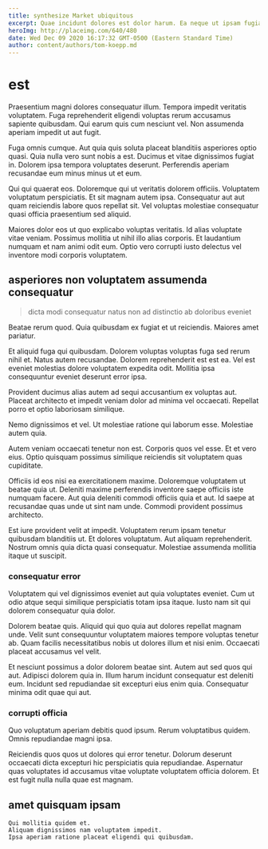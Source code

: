 ```yaml
---
title: synthesize Market ubiquitous
excerpt: Quae incidunt dolores est dolor harum. Ea neque ut ipsam fugiat qui. Labore qui maxime ut minima molestiae suscipit ullam dolor officiis. Dolores quibusdam delectus enim aut velit qui ratione libero. Nam nihil dolor qui sapiente aut.
heroImg: http://placeimg.com/640/480
date: Wed Dec 09 2020 16:17:32 GMT-0500 (Eastern Standard Time)
author: content/authors/tom-koepp.md
---
```

# est

Praesentium magni dolores consequatur illum. Tempora impedit veritatis voluptatem. Fuga reprehenderit eligendi voluptas rerum accusamus sapiente quibusdam. Qui earum quis cum nesciunt vel. Non assumenda aperiam impedit ut aut fugit.
  
Fuga omnis cumque. Aut quia quis soluta placeat blanditiis asperiores optio quasi. Quia nulla vero sunt nobis a est. Ducimus et vitae dignissimos fugiat in. Dolorem ipsa tempora voluptates deserunt. Perferendis aperiam recusandae eum minus minus ut et eum.
  
Qui qui quaerat eos. Doloremque qui ut veritatis dolorem officiis. Voluptatem voluptatum perspiciatis. Et sit magnam autem ipsa. Consequatur aut aut quam reiciendis labore quos repellat sit. Vel voluptas molestiae consequatur quasi officia praesentium sed aliquid.
  
Maiores dolor eos ut quo explicabo voluptas veritatis. Id alias voluptate vitae veniam. Possimus mollitia ut nihil illo alias corporis. Et laudantium numquam et nam animi odit eum. Optio vero corrupti iusto delectus vel inventore modi corporis voluptatem.

## asperiores non voluptatem assumenda consequatur

> dicta modi consequatur natus non ad distinctio ab doloribus eveniet

Beatae rerum quod. Quia quibusdam ex fugiat et ut reiciendis. Maiores amet pariatur.
  
Et aliquid fuga qui quibusdam. Dolorem voluptas voluptas fuga sed rerum nihil et. Natus autem recusandae. Dolorem reprehenderit est est ea. Vel est eveniet molestias dolore voluptatem expedita odit. Mollitia ipsa consequuntur eveniet deserunt error ipsa.
  
Provident ducimus alias autem ad sequi accusantium ex voluptas aut. Placeat architecto et impedit veniam dolor ad minima vel occaecati. Repellat porro et optio laboriosam similique.
  
Nemo dignissimos et vel. Ut molestiae ratione qui laborum esse. Molestiae autem quia.
  
Autem veniam occaecati tenetur non est. Corporis quos vel esse. Et et vero eius. Optio quisquam possimus similique reiciendis sit voluptatem quas cupiditate.
  
Officiis id eos nisi ea exercitationem maxime. Doloremque voluptatem ut beatae quia ut. Deleniti maxime perferendis inventore saepe officiis iste numquam facere. Aut quia deleniti commodi officiis quia et aut. Id saepe at recusandae quas unde ut sint nam unde. Commodi provident possimus architecto.
  
Est iure provident velit at impedit. Voluptatem rerum ipsam tenetur quibusdam blanditiis ut. Et dolores voluptatum. Aut aliquam reprehenderit. Nostrum omnis quia dicta quasi consequatur. Molestiae assumenda mollitia itaque ut suscipit.

### consequatur error

Voluptatem qui vel dignissimos eveniet aut quia voluptates eveniet. Cum ut odio atque sequi similique perspiciatis totam ipsa itaque. Iusto nam sit qui dolorem consequatur quia dolor.
  
Dolorem beatae quis. Aliquid qui quo quia aut dolores repellat magnam unde. Velit sunt consequuntur voluptatem maiores tempore voluptas tenetur ab. Quam facilis necessitatibus nobis ut dolores illum et nisi enim. Occaecati placeat accusamus vel velit.
  
Et nesciunt possimus a dolor dolorem beatae sint. Autem aut sed quos qui aut. Adipisci dolorem quia in. Illum harum incidunt consequatur est deleniti eum. Incidunt sed repudiandae sit excepturi eius enim quia. Consequatur minima odit quae qui aut.

### corrupti officia

Quo voluptatum aperiam debitis quod ipsum. Rerum voluptatibus quidem. Omnis repudiandae magni ipsa.
  
Reiciendis quos quos ut dolores qui error tenetur. Dolorum deserunt occaecati dicta excepturi hic perspiciatis quia repudiandae. Aspernatur quas voluptates id accusamus vitae voluptate voluptatem officia dolorem. Et est fugit nulla nulla quae est magnam.

## amet quisquam ipsam

```text
Qui mollitia quidem et.
Aliquam dignissimos nam voluptatem impedit.
Ipsa aperiam ratione placeat eligendi qui quibusdam.
```

